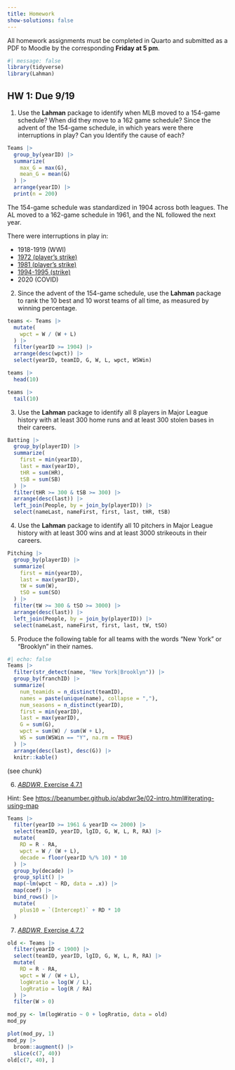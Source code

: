 ```yaml
---
title: Homework
show-solutions: false
---
```


::: {.callout-note}

All homework assignments must be completed in Quarto and submitted as a PDF to Moodle by the corresponding **Friday at 5 pm**. 

:::


```r
#| message: false
library(tidyverse)
library(Lahman)
```

## HW 1: Due 9/19

1. Use the **Lahman** package to identify when MLB moved to a 154-game schedule? When did they move to a 162 game schedule? Since the advent of the 154-game schedule, in which years were there interruptions in play? Can you Identify the cause of each? 

::: {.content-hidden unless-meta="show-solutions"}
::: {.callout-note title="SOLUTION"}

```r
Teams |>
  group_by(yearID) |>
  summarize(
    max_G = max(G),
    mean_G = mean(G)
  ) |> 
  arrange(yearID) |>
  print(n = 200)
```

The 154-game schedule was standardized in 1904 across both leagues. 
The AL moved to a 162-game schedule in 1961, and the NL followed the next year. 

There were interruptions in play in:

- 1918-1919 (WWI)
- [1972 (player's strike)](https://en.wikipedia.org/wiki/1972_Major_League_Baseball_strike)
- [1981 (player's strike)](https://en.wikipedia.org/wiki/1981_Major_League_Baseball_strike)
- [1994-1995 (strike)](https://en.wikipedia.org/wiki/1994%E2%80%9395_Major_League_Baseball_strike)
- 2020 (COVID)

:::
:::

2. Since the advent of the 154-game schedule, use the **Lahman** package to rank the 10 best and 10 worst teams of all time, as measured by winning percentage. 

::: {.content-hidden unless-meta="show-solutions"}
::: {.callout-note title="SOLUTION"}

```r
teams <- Teams |>
  mutate(
    wpct = W / (W + L)
  ) |>
  filter(yearID >= 1904) |>
  arrange(desc(wpct)) |>
  select(yearID, teamID, G, W, L, wpct, WSWin)

teams |>
  head(10)

teams |>
  tail(10)
```

:::
:::

3. Use the **Lahman** package to identify all 8 players in Major League history with at least 300 home runs and at least 300 stolen bases in their careers. 

::: {.content-hidden unless-meta="show-solutions"}
::: {.callout-note title="SOLUTION"}

```r
Batting |>
  group_by(playerID) |>
  summarize(
    first = min(yearID),
    last = max(yearID),
    tHR = sum(HR),
    tSB = sum(SB)
  ) |>
  filter(tHR >= 300 & tSB >= 300) |>
  arrange(desc(last)) |>
  left_join(People, by = join_by(playerID)) |>
  select(nameLast, nameFirst, first, last, tHR, tSB)
```

:::
:::

4. Use the **Lahman** package to identify all 10 pitchers in Major League history with at least 300 wins and at least 3000 strikeouts in their careers. 


::: {.content-hidden unless-meta="show-solutions"}
::: {.callout-note title="SOLUTION"}

```r
Pitching |>
  group_by(playerID) |>
  summarize(
    first = min(yearID),
    last = max(yearID),
    tW = sum(W),
    tSO = sum(SO)
  ) |>
  filter(tW >= 300 & tSO >= 3000) |>
  arrange(desc(last)) |>
  left_join(People, by = join_by(playerID)) |>
  select(nameLast, nameFirst, first, last, tW, tSO)
```

:::
:::

5. Produce the following table for all teams with the words "New York" or "Brooklyn" in their names.


```r
#| echo: false
Teams |>
  filter(str_detect(name, "New York|Brooklyn")) |>
  group_by(franchID) |>
  summarize(
    num_teamids = n_distinct(teamID),
    names = paste(unique(name), collapse = ","),
    num_seasons = n_distinct(yearID),
    first = min(yearID), 
    last = max(yearID),
    G = sum(G),
    wpct = sum(W) / sum(W + L),
    WS = sum(WSWin == "Y", na.rm = TRUE)
  ) |>
  arrange(desc(last), desc(G)) |>
  knitr::kable()
```

::: {.content-hidden unless-meta="show-solutions"}
::: {.callout-note title="SOLUTION"}

(see chunk)

:::
:::

6. [*ABDWR*, Exercise 4.7.1](https://beanumber.github.io/abdwr3e/04-pythagoras.html#exercises)

Hint: See <https://beanumber.github.io/abdwr3e/02-intro.html#iterating-using-map>

::: {.content-hidden unless-meta="show-solutions"}
::: {.callout-note title="SOLUTION"}

```r
Teams |>
  filter(yearID >= 1961 & yearID <= 2000) |>
  select(teamID, yearID, lgID, G, W, L, R, RA) |>
  mutate(
    RD = R - RA, 
    wpct = W / (W + L),
    decade = floor(yearID %/% 10) * 10
  ) |>
  group_by(decade) |>
  group_split() |>
  map(~lm(wpct ~ RD, data = .x)) |>
  map(coef) |>
  bind_rows() |>
  mutate(
    plus10 = `(Intercept)` + RD * 10
  )
```

:::
:::

7. [*ABDWR*, Exercise 4.7.2](https://beanumber.github.io/abdwr3e/04-pythagoras.html#exercises)


::: {.content-hidden unless-meta="show-solutions"}
::: {.callout-note title="SOLUTION"}

```r
old <- Teams |>
  filter(yearID < 1900) |>
  select(teamID, yearID, lgID, G, W, L, R, RA) |>
  mutate(
    RD = R - RA, 
    wpct = W / (W + L),
    logWratio = log(W / L), 
    logRratio = log(R / RA)
  ) |>
  filter(W > 0)

mod_py <- lm(logWratio ~ 0 + logRratio, data = old)
mod_py
```

```r
plot(mod_py, 1)
mod_py |>
  broom::augment() |>
  slice(c(7, 40))
old[c(7, 40), ]
```

:::
:::

